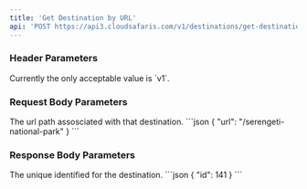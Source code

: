 ```yaml
---
title: 'Get Destination by URL'
api: 'POST https://api3.cloudsafaris.com/v1/destinations/get-destination-id-by-url'
---
```


### Header Parameters
<ParamField header="CloudSafaris-API-Version" type="string" default="v1">
  Currently the only acceptable value is `v1`.
</ParamField>

### Request Body Parameters

<ParamField body="url" type="string" required>
  The url path assosciated with that destination.
</ParamField>

<RequestExample>
  ```json
  {
    "url": "/serengeti-national-park"
  }
```
</RequestExample>

### Response Body Parameters

<ResponseField name="id" type="number">
    The unique identified for the destination.
</ResponseField>

<ResponseExample>
```json
{
    "id": 141
}
```
</ResponseExample>
